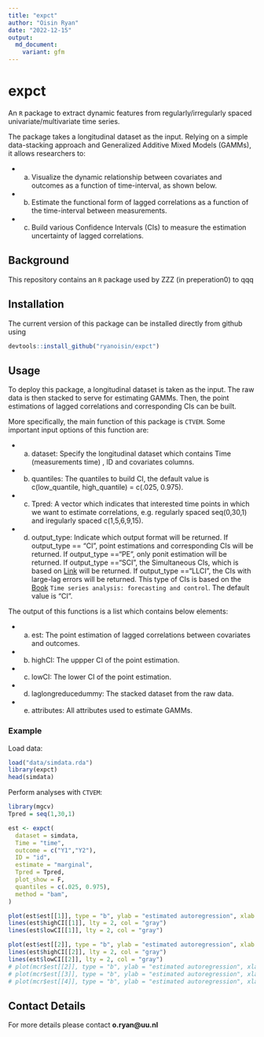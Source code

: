 ---
title: "expct"
author: "Oisin Ryan"
date: "2022-12-15"
output: 
  md_document:
    variant: gfm
---

# expct

An `R` package to extract dynamic features from regularly/irregularly spaced univariate/multivariate time series.

The package takes a longitudinal dataset as the input. Relying on a simple data-stacking approach and Generalized Additive Mixed Models (GAMMs), it allows researchers to:

  - a) Visualize the dynamic relationship between covariates and outcomes as a function of time-interval, as shown below.
  - b) Estimate the functional form of lagged correlations as a function of the time-interval between measurements.
  - c) Build various Confidence Intervals (CIs) to measure the estimation uncertainty of lagged correlations.
  
## Background
This repository contains an `R` package used by ZZZ (in preperation0) to qqq

## Installation
The current version of this package can be installed directly from github using
```{r,  eval = T}
devtools::install_github("ryanoisin/expct")
```

## Usage
To deploy this package, a longitudinal dataset is taken as the input. The raw data is then stacked to serve for estimating GAMMs. Then, the point estimations of lagged correlations and corresponding CIs can be built.

More specifically, the main function of this package is `CTVEM`. Some important input options of this function are:

  - a) dataset: Specify the longitudinal dataset which contains Time (measurements time) , ID and covariates columns.
  - b) quantiles: The quantiles to build CI, the default value is c(low_quantile, high_quantile) = c(.025, 0.975).
  - c) Tpred: A vector which indicates that interested time points in which we want to estimate correlations, e.g. regularly spaced seq(0,30,1) and iregularly spaced c(1,5,6,9,15).
  - d) output_type: Indicate which output format will be returned. If output_type == "CI", point estimations and corresponding CIs will be returned. If output_type =="PE", only ponit estimation will be returned. If output_type =="SCI", the Simultaneous CIs, which is based on [Link](https://fromthebottomoftheheap.net/2016/12/15/simultaneous-interval-revisited/) will be returned. If output_type =="LLCI", the CIs with large-lag errors will be returned. This type of CIs is based on the [Book](https://books.google.com/books?hl=en&lr=&id=rNt5CgAAQBAJ&oi=fnd&pg=PR7&dq=Time+series+forecasting+and+control&ots=DK80uNo2Wy&sig=qqqwadWjU9h-ZeP9a-lXxpVdb_Q#v=onepage&q=Time%20series%20forecasting%20and%20control&f=false) `Time series analysis: forecasting and control`. The default value is "CI".
  
The output of this functions is a list which contains below elements:

  - a) est: The point estimation of lagged correlations between covariates and outcomes.
  - b) highCI: The uppper CI of the point estimation.
  - c) lowCI: The lower CI of the point estimation.
  - d) laglongreducedummy: The stacked dataset from the raw data.
  - e) attributes: All attributes used to estimate GAMMs.  


### Example

Load data:

```{r}
load("data/simdata.rda")
library(expct)
head(simdata)

```

Perform analyses with `CTVEM`:

```{r}
library(mgcv)
Tpred = seq(1,30,1)

est <- expct(
  dataset = simdata,
  Time = "time",
  outcome = c("Y1","Y2"),
  ID = "id",
  estimate = "marginal",
  Tpred = Tpred,
  plot_show = F,
  quantiles = c(.025, 0.975),
  method = "bam",
)

plot(est$est[[1]], type = "b", ylab = "estimated autoregression", xlab = "time diff", main = "Autoregression X1")
lines(est$highCI[[1]], lty = 2, col = "gray")
lines(est$lowCI[[1]], lty = 2, col = "gray")

plot(est$est[[2]], type = "b", ylab = "estimated autoregression", xlab = "time diff", main = "Cross-Regression X2 on X1")
lines(est$highCI[[2]], lty = 2, col = "gray")
lines(est$lowCI[[2]], lty = 2, col = "gray")
# plot(mcr$est[[2]], type = "b", ylab = "estimated autoregression", xlab = "time diff", main = "Cross-Regresion")
# plot(mcr$est[[3]], type = "b", ylab = "estimated autoregression", xlab = "time diff", main = "Autoregression X1")
# plot(mcr$est[[4]], type = "b", ylab = "estimated autoregression", xlab = "time diff", main = "Autoregression X1")
```


## Contact Details

For more details please contact **o.ryan@uu.nl**
